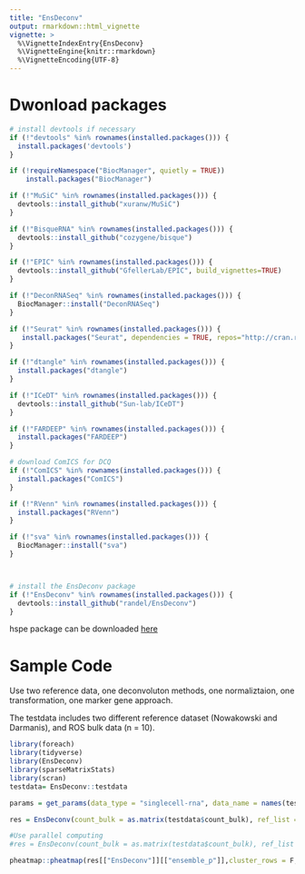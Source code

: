 ```yaml
---
title: "EnsDeconv"
output: rmarkdown::html_vignette
vignette: >
  %\VignetteIndexEntry{EnsDeconv}
  %\VignetteEngine{knitr::rmarkdown}
  %\VignetteEncoding{UTF-8}
---
```


# Dwonload packages
```r
# install devtools if necessary
if (!"devtools" %in% rownames(installed.packages())) {
  install.packages('devtools')
}

if (!requireNamespace("BiocManager", quietly = TRUE))
    install.packages("BiocManager")

if (!"MuSiC" %in% rownames(installed.packages())) {
  devtools::install_github("xuranw/MuSiC") 
}

if (!"BisqueRNA" %in% rownames(installed.packages())) {
  devtools::install_github("cozygene/bisque")
}

if (!"EPIC" %in% rownames(installed.packages())) {
  devtools::install_github("GfellerLab/EPIC", build_vignettes=TRUE)
}

if (!"DeconRNASeq" %in% rownames(installed.packages())) {
  BiocManager::install("DeconRNASeq")
}

if (!"Seurat" %in% rownames(installed.packages())) {
   install.packages("Seurat", dependencies = TRUE, repos="http://cran.r-project.org")
}

if (!"dtangle" %in% rownames(installed.packages())) {
  install.packages("dtangle")
}

if (!"ICeDT" %in% rownames(installed.packages())) {
  devtools::install_github("Sun-lab/ICeDT")
}

if (!"FARDEEP" %in% rownames(installed.packages())) {
  install.packages("FARDEEP")
}

# download ComICS for DCQ
if (!"ComICS" %in% rownames(installed.packages())) {
  install.packages("ComICS")
}

if (!"RVenn" %in% rownames(installed.packages())) {
  install.packages("RVenn")
}

if (!"sva" %in% rownames(installed.packages())) {
  BiocManager::install("sva")
}



# install the EnsDeconv package
if (!"EnsDeconv" %in% rownames(installed.packages())) {
  devtools::install_github("randel/EnsDeconv")
}

```

hspe package can be downloaded [here](https://gjhunt.github.io/hspe/hspe_0.1.tar.gz)





# Sample Code
Use two reference data, one deconvoluton methods, one normaliztaion, one transformation, one marker gene approach.

The testdata includes two different reference dataset (Nowakowski and Darmanis), and ROS bulk data (n = 10).
```r
library(foreach)
library(tidyverse)
library(EnsDeconv)
library(sparseMatrixStats)
library(scran)
testdata= EnsDeconv::testdata

params = get_params(data_type = "singlecell-rna", data_name = names(testdata$ref_list), n_markers = 50,Marker.Method = "t",TNormalization = "none",CNormalization = "none",dmeths = "CIBERSORT")

res = EnsDeconv(count_bulk = as.matrix(testdata$count_bulk), ref_list = testdata$ref_list, ncore = 4, parallel_comp = F, params = params,trueMet = "ROS")

#Use parallel computing
#res = EnsDeconv(count_bulk = as.matrix(testdata$count_bulk), ref_list = testdata$ref_list, ncore = 4, parallel_comp = T, params = params,trueMet = "ROS",outpath= '...')
```





```r
pheatmap::pheatmap(res[["EnsDeconv"]][["ensemble_p"]],cluster_rows = F,cluster_cols = F)
```

